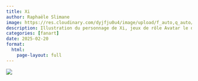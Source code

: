 ```yaml
---
title: Xi
author: Raphaële Slimane
image: https://res.cloudinary.com/dyjfju0u4/image/upload/f_auto,q_auto/v1757411740/xi_zwkdfb.png
description: Illustration du personnage de Xi, jeux de rôle Avatar le dernier maître de l'air
categories: [fanart]
date: 2025-02-20
format:
  html:
    page-layout: full
---
```


![](https://res.cloudinary.com/dyjfju0u4/image/upload/f_auto,q_auto/v1757411740/xi_zwkdfb.png)

